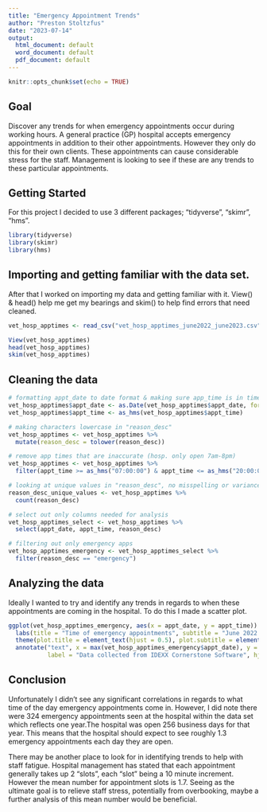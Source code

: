 ---
title: "Emergency Appointment Trends"
author: "Preston Stoltzfus"
date: "2023-07-14"
output:
  html_document: default
  word_document: default
  pdf_document: default
---

```{r setup, include=FALSE}
knitr::opts_chunk$set(echo = TRUE)
```

## Goal

Discover any trends for when emergency appointments occur during working hours.
A general practice (GP) hospital accepts emergency appointments in addition to their other appointments. However they only do this for their own clients. These appointments can cause considerable stress for the staff. Management is looking to see if these are any trends to these particular appointments.


## Getting Started

For this project I decided to use 3 different packages; "tidyverse", "skimr", "hms".

``` {r}
library(tidyverse)
library(skimr)
library(hms)
```

## Importing and getting familiar with the data set. 
After that I worked on importing my data and getting familiar with it. View() & head() help me get my bearings and skim() to help find errors that need cleaned.

```{r}
vet_hosp_apptimes <- read_csv("vet_hosp_apptimes_june2022_june2023.csv")

View(vet_hosp_apptimes)
head(vet_hosp_apptimes)
skim(vet_hosp_apptimes)
```


## Cleaning the data

```{r}
# formatting appt_date to date format & making sure app_time is in time format
vet_hosp_apptimes$appt_date <- as.Date(vet_hosp_apptimes$appt_date, format = "%m/%d/%Y")
vet_hosp_apptimes$appt_time <- as_hms(vet_hosp_apptimes$appt_time)

# making characters lowercase in "reason_desc" 
vet_hosp_apptimes <- vet_hosp_apptimes %>% 
  mutate(reason_desc = tolower(reason_desc))

# remove app times that are inaccurate (hosp. only open 7am-8pm)
vet_hosp_apptimes <- vet_hosp_apptimes %>% 
  filter(appt_time >= as_hms("07:00:00") & appt_time <= as_hms("20:00:00"))

# looking at unique values in "reason_desc", no misspelling or variances of "emergency" found
reason_desc_unique_values <- vet_hosp_apptimes %>% 
  count(reason_desc)

# select out only columns needed for analysis
vet_hosp_apptimes_select <- vet_hosp_apptimes %>% 
  select(appt_date, appt_time, reason_desc)

# filtering out only emergency apps
vet_hosp_apptimes_emergency <- vet_hosp_apptimes_select %>% 
  filter(reason_desc == "emergency")
```

## Analyzing the data

Ideally I wanted to try and identify any trends in regards to when these appointments are coming in the hospital. To do this I made a scatter plot.

```{r}
ggplot(vet_hosp_apptimes_emergency, aes(x = appt_date, y = appt_time)) + geom_point(color = "red") +
  labs(title = "Time of emergency appointments", subtitle = "June 2022 - 2023", x = "Date", y = "Time of Day") +
  theme(plot.title = element_text(hjust = 0.5), plot.subtitle = element_text(hjust = 0.5)) +
  annotate("text", x = max(vet_hosp_apptimes_emergency$appt_date), y = min(vet_hosp_apptimes_emergency$appt_time),
           label = "Data collected from IDEXX Cornerstone Software", hjust = 1, vjust = 0)
```

## Conclusion

Unfortunately I didn't see any significant correlations in regards to what time of the day emergency appointments come in. However, I did note there were 324 emergency appointments seen at the hospital within the data set which reflects one year.The hospital was open 256 business days for that year. This means that the hospital should expect to see roughly 1.3 emergency appointments each day they are open.

There may be another place to look for in identifying trends to help with staff fatigue. Hospital management has stated that each appointment generally takes up 2 "slots", each "slot" being a 10 minute increment. However the mean number for appointment slots is 1.7. Seeing as the ultimate goal is to relieve staff stress, potentially from overbooking, maybe a further analysis of this mean number would be beneficial.